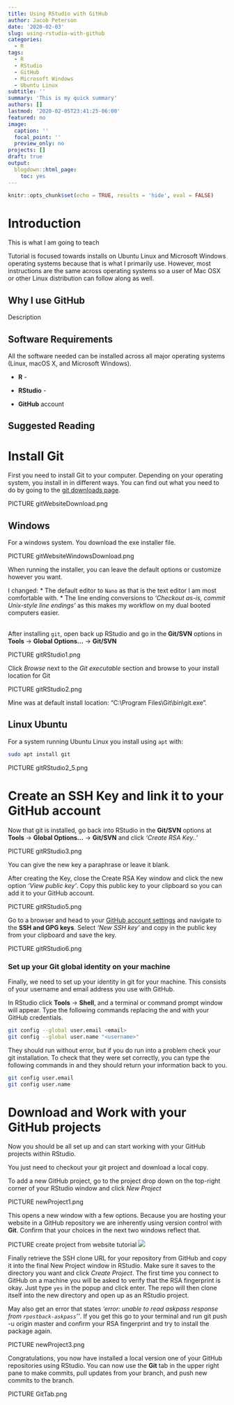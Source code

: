 ```yaml
---
title: Using RStudio with GitHub
author: Jacob Peterson
date: '2020-02-03'
slug: using-rstudio-with-github
categories: 
  - R
tags:
  - R
  - RStudio
  - GitHub
  - Microsoft Windows
  - Ubuntu Linux
subtitle: ''
summary: 'This is my quick summary'
authors: []
lastmod: '2020-02-05T23:41:25-06:00'
featured: no
image:
  caption: ''
  focal_point: ''
  preview_only: no
projects: []
draft: true
output:
  blogdown::html_page:
    toc: yes
---
```


```r
knitr::opts_chunk$set(echo = TRUE, results = 'hide', eval = FALSE)
```

# Introduction

This is what I am going to teach

Tutorial is focused towards installs on Ubuntu Linux and Microsoft Windows operating systems because that is what I primarily use. However, most instructions are the same across operating systems so a user of Mac OSX or other Linux distribution can follow along as well.

## Why I use GitHub

Description

## Software Requirements

All the software needed can be installed across all major operating systems (Linux, macOS X, and Microsoft Windows).

* **R** -

* **RStudio** -

* **GitHub** account


## Suggested Reading


# Install Git

First you need to install Git to your computer. Depending on your operating system, you install in in different ways. You can find out what you need to do by going to the [git downloads page](https://git-scm.com/download/).

PICTURE gitWebsiteDownload.png


## Windows

For a windows system. You download the exe installer file.

PICTURE gitWebsiteWindowsDownload.png

When running the installer, you can leave the default options or customize however you want.

I changed:
*  The default editor to `Nano` as that is the text editor I am most comfortable with.
*  The line ending conversions to *'Checkout as-is, commit Unix-style line endings'* as this makes my workflow on my dual booted computers easier.



\
 After installing `git`, open back up RStudio and go in the **Git/SVN** options in **Tools** &rarr; **Global Options...** &rarr; **Git/SVN**

 PICTURE gitRStudio1.png

 Click *Browse* next to the *Git executable* section and browse to your install location for Git

 PICTURE gitRStudio2.png

 Mine was at default install location: "C:\\Program Files\\Git\\bin\\git.exe".



## Linux Ubuntu
For a system running Ubuntu Linux you install using `apt` with:

```bash
sudo apt install git
```
PICTURE gitRStudio2_5.png


# Create an SSH Key and link it to your GitHub account

Now that git is installed, go back into RStudio in the **Git/SVN** options at **Tools** &rarr; **Global Options...** &rarr; **Git/SVN** and click *'Create RSA Key..'*

PICTURE gitRStudio3.png

You can give the new key a paraphrase or leave it blank.

After creating the Key, close the Create RSA Key window and click the new option *'View public key'*. Copy this public key to your clipboard so you can add it to your GitHub account.

PICTURE gitRStudio5.png

Go to a browser and head to your [GitHub account settings](https://github.com/settings/keys) and navigate to the **SSH and GPG keys**.
Select *'New SSH key'* and copy in the public key from your clipboard and save the key.

PICTURE gitRStudio6.png


### Set up your Git global identity on your machine
Finally, we need to set up your identity in git for your machine. This consists of your username and email address you use with GitHub.

In RStudio click **Tools** &rarr; **Shell**, and a terminal or command prompt window will appear. Type the following commands replacing the <email> and <username> with your GitHub credentials.

```bash
git config --global user.email <email>
git config --global user.name "<username>"
```
They should run without error, but if you do run into a problem check your git installation. To check that they were set correctly, you can type the following commands in and they should return your information back to you.

```bash
git config user.email
git config user.name
```

# Download and Work with your GitHub projects
Now you should be all set up and can start working with your GitHub projects within RStudio.

You just need to checkout your git project and download a local copy.

To add a new GitHub project, go to the project drop down on the top-right corner of your RStudio window and click *New Project*

PICTURE newProject1.png

This opens a new window with a few options. Because you are hosting your website in a GitHub repository we are inherently using version control with **Git**. Confirm that your choices in the next two windows reflect that.

PICTURE create project from website tutorial ![](/blog/2020-01-21-creating-a-website-with-hugo-rstudio-github-and-netlify_files/rstudioNewProject2.png)


Finally retrieve the SSH clone URL for your  repository from GitHub and copy it into the final New Project window in RStudio.
Make sure it saves to the directory you want and click *Create Project*. The first time you connect to GitHub on a machine you will be asked to verify that the RSA fingerprint is okay. Just type `yes` in the popup and click enter. The repo will then clone itself into the new directory and open up as an RStudio project.

May also get an error that states *'error: unable to read askpass response from `rpostback-askpass`''*. If you get this go to your terminal and run git push -u origin master and confirm your RSA fingerprint and try to install the package again.


PICTURE newProject3.png

Congratulations, you now have installed a local version one of your GitHub repositories using RStudio. You can now use the **Git** tab in the upper right pane to make commits, pull updates from your branch, and push new commits to the branch.

PICTURE GitTab.png



